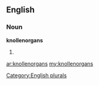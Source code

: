 ==English==

===Noun===
'''knollenorgans'''

# {{plural of|[[knollenorgan]]}}

[[Category:English plurals]]

[[ar:knollenorgans]]
[[my:knollenorgans]]
